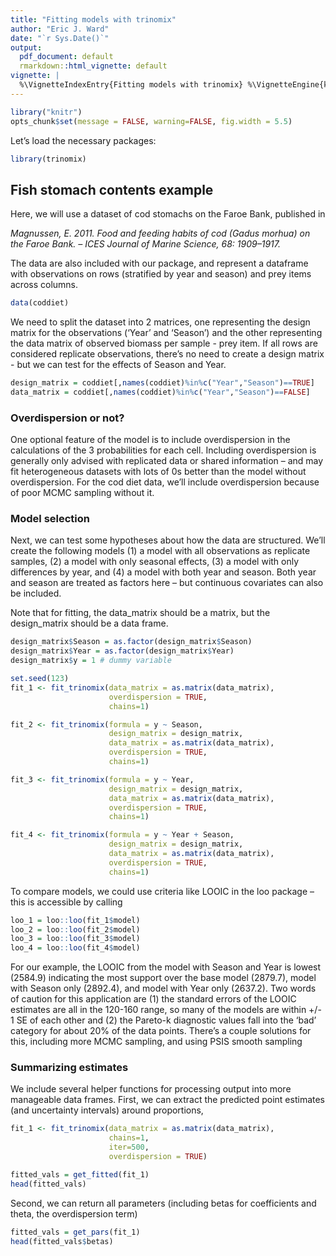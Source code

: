 ```yaml
---
title: "Fitting models with trinomix"
author: "Eric J. Ward"
date: "`r Sys.Date()`"
output:
  pdf_document: default
  rmarkdown::html_vignette: default
vignette: |
  %\VignetteIndexEntry{Fitting models with trinomix} %\VignetteEngine{knitr::rmarkdown} \usepackage[utf8]{inputenc}
---
```


```r
library("knitr")
opts_chunk$set(message = FALSE, warning=FALSE, fig.width = 5.5)
```

Let's load the necessary packages:

```r
library(trinomix)
```

## Fish stomach contents example

Here, we will use a dataset of cod stomachs on the Faroe Bank, published in 

*Magnussen, E. 2011. Food and feeding habits of cod (Gadus morhua) on the Faroe Bank. – ICES Journal of Marine Science, 68: 1909–1917.*

The data are also included with our package, and represent a dataframe with observations on rows (stratified by year and season) and prey items across columns. 

```r
data(coddiet)
```

We need to split the dataset into 2 matrices, one representing the design matrix for the observations ('Year' and 'Season') and the other representing the data matrix of observed biomass per sample - prey item. If all rows are considered replicate observations, there's no need to create a design matrix - but we can test for the effects of Season and Year. 

```r
design_matrix = coddiet[,names(coddiet)%in%c("Year","Season")==TRUE]
data_matrix = coddiet[,names(coddiet)%in%c("Year","Season")==FALSE]
```

### Overdispersion or not? 

One optional feature of the model is to include overdispersion in the calculations of the 3 probabilities for each cell. Including overdispersion is generally only advised with replicated data or shared information -- and may fit heterogeneous datasets with lots of 0s better than the model without overdispersion. For the cod diet data, we'll include overdispersion because of poor MCMC sampling without it. 

### Model selection  

Next, we can test some hypotheses about how the data are structured. We'll create the following models (1) a model with all observations as replicate samples, (2) a model with only seasonal effects, (3) a model with only differences by year, and (4) a model with both year and season. Both year and season are treated as factors here -- but continuous covariates can also be included.

Note that for fitting, the data_matrix should be a matrix, but the design_matrix should be a data frame.  

```r
design_matrix$Season = as.factor(design_matrix$Season)
design_matrix$Year = as.factor(design_matrix$Year)
design_matrix$y = 1 # dummy variable

set.seed(123)
fit_1 <- fit_trinomix(data_matrix = as.matrix(data_matrix),
                      overdispersion = TRUE,
                      chains=1)

fit_2 <- fit_trinomix(formula = y ~ Season, 
                      design_matrix = design_matrix, 
                      data_matrix = as.matrix(data_matrix),
                      overdispersion = TRUE,
                      chains=1)

fit_3 <- fit_trinomix(formula = y ~ Year, 
                      design_matrix = design_matrix, 
                      data_matrix = as.matrix(data_matrix),
                      overdispersion = TRUE,
                      chains=1)

fit_4 <- fit_trinomix(formula = y ~ Year + Season, 
                      design_matrix = design_matrix, 
                      data_matrix = as.matrix(data_matrix),
                      overdispersion = TRUE,
                      chains=1)
```

To compare models, we could use criteria like LOOIC in the loo package -- this is accessible by calling  

```r
loo_1 = loo::loo(fit_1$model)
loo_2 = loo::loo(fit_2$model)
loo_3 = loo::loo(fit_3$model)
loo_4 = loo::loo(fit_4$model)
```

For our example, the LOOIC from the model with Season and Year is lowest (2584.9) indicating the most support over the base model (2879.7), model with Season only (2892.4), and model with Year only (2637.2). Two words of caution for this application are (1) the standard errors of the LOOIC estimates are all in the 120-160 range, so many of the models are within +/- 1 SE of each other and (2) the Pareto-k diagnostic values fall into the 'bad' category for about 20% of the data points. There's a couple solutions for this, including more MCMC sampling, and using PSIS smooth sampling 

### Summarizing estimates

We include several helper functions for processing output into more manageable data frames. First, we can extract the predicted point estimates (and uncertainty intervals) around proportions,

```r
fit_1 <- fit_trinomix(data_matrix = as.matrix(data_matrix), 
                      chains=1,
                      iter=500,
                      overdispersion = TRUE)

fitted_vals = get_fitted(fit_1)
head(fitted_vals)
```

Second, we can return all parameters (including betas for coefficients and theta, the overdispersion term) 

```r
fitted_vals = get_pars(fit_1)
head(fitted_vals$betas)
```



